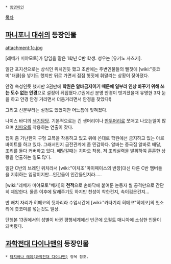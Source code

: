  * [[동명이인]]

[[목차]]
== [[파니포니 대쉬]]의 등장인물 ==
attachment:1c.jpg

[레베카 미야모토]가 담임을 맡은 1학년 C반 학생. 성우는 [유키노 사츠키].

일단 포지션으로는 상식인 위치인듯 했고 초반에는 주변인물들의 뻘짓에 [wiki:"츳코미"태클]을 넣기도 했지만 뒤로 가면서 점점 헛짓에 휘말리는 상황이 잦아졌다.

안경 속성인듯 했지만 3권만에 '''학원은 알바금지이기 때문에 일부러 인상 바꾸기 위해 쓰는 도수 없는 안경'''으로 설정이 뒤집혔다.(1권에선 분명 안경이 벗겨졌을때 유명한 3자 눈을 하고 안경 안경 거리면서 더듬거리면서 안경을 찾았다!)

그리고 신문부라는 설정도 있었지만 어느틈에 잊혀졌다.

나이스 바디의 [[색기담당]]. 기본적으로는 긴 생머리이나 [[만두머리]]로 쪼매고 나오는일이 많으며 [[치파오]]를 착용하는 연출이 잦다.

집이 좀 가난한지 구형 교복을 착용하고 있고 위에 쓴대로 학원에선 금지하고 있는 아르바이트를 하고 있다. 그래서인지 금전관계에 좀 민감하다. 알바는 중국집 알바로 배달, 조리를 둘다 커버하고 있다. 배달갈때는 치파오 착용. 저 조리실력을 발휘하여 훈훈한 상황을 연출하는 일도 많다.

일단 C반의 브레인 위치라서 [wiki:"이치조"마이페이스의 반장]대신 다른 C반 멤버들을 지휘하는 입장이지만...인간들이 인간들인지라.....

[wiki:"레베카 미야모토"베키]의 '''천적'''으로 손바닥에 붙여둔 눈동자 씰 공격만으로 간단히 제압한다. 물론 이후에 달래주기도 하지만 천성이 착한건지, 속이검은건지...

반 배치 자리가 히메코의 뒷자리라 수업시간에 [wiki:"카타기리 히메코"히메코]의 헛소리에 츳코미를 넣는것도 일상.

단행본 13권에서의 성별이 바뀐 평행세계에선 빈곤에 오컬트 매니아에 소심한 인물이 돼버렸다.

== [[과학전대 다이나맨]]의 등장인물 ==
 * [[타치바나 레이(과학전대 다이나맨)]] 항목 참조.
